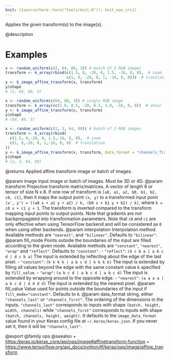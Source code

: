 ```yaml
---
knit: ({source(here::here("tools/knit.R")); knit_man_src})
---
```

Applies the given transform(s) to the image(s).

@description

# Examples
```r
x <- random_uniform(c(2, 64, 80, 3)) # batch of 2 RGB images
transform <- k_array(rbind(c(1.5, 0, -20, 0, 1.5, -16, 0, 0),  # zoom
                           c(1, 0, -20, 0, 1, -16, 0, 0)))  # translation))
y <- k_image_affine_transform(x, transform)
y$shape
# (2, 64, 80, 3)
```

```r
x <- random_uniform(c(64, 80, 3)) # single RGB image
transform <- k_array(cc(1.0, 0.5, -20, 0.5, 1.0, -16, 0, 0))  # shear
y <- k_image_affine_transform(x, transform)
y$shape
# (64, 80, 3)
```

```r
x <- random_uniform(c(2, 3, 64, 80)) # batch of 2 RGB images
transform <- k_array(rbind(
  c(1.5, 0,-20, 0, 1.5,-16, 0, 0),  # zoom
  c(1, 0,-20, 0, 1,-16, 0, 0)  # translation
))
y <- k_image_affine_transform(x, transform, data_format = "channels_first")
y$shape
# (2, 3, 64, 80)
```

@returns
Applied affine transform image or batch of images.

@param image Input image or batch of images. Must be 3D or 4D.
@param transform Projective transform matrix/matrices. A vector of length 8 or
    tensor of size N x 8. If one row of transform is
    `[a0, a1, a2, b0, b1, b2, c0, c1]`, then it maps the output point
    `(x, y)` to a transformed input point
    `(x', y') = ((a0 x + a1 y + a2) / k, (b0 x + b1 y + b2) / k)`,
    where `k = c0 x + c1 y + 1`. The transform is inverted compared to
    the transform mapping input points to output points. Note that
    gradients are not backpropagated into transformation parameters.
    Note that `c0` and `c1` are only effective when using TensorFlow
    backend and will be considered as `0` when using other backends.
@param interpolation Interpolation method. Available methods are `"nearest"`,
    and `"bilinear"`. Defaults to `"bilinear"`.
@param fill_mode Points outside the boundaries of the input are filled
    according to the given mode. Available methods are `"constant"`,
    `"nearest"`, `"wrap"` and `"reflect"`. Defaults to `"constant"`.
    - `"reflect"`: `(d c b a | a b c d | d c b a)`
        The input is extended by reflecting about the edge of the last
        pixel.
    - `"constant"`: `(k k k k | a b c d | k k k k)`
        The input is extended by filling all values beyond
        the edge with the same constant value k specified by
        `fill_value`.
    - `"wrap"`: `(a b c d | a b c d | a b c d)`
        The input is extended by wrapping around to the opposite edge.
    - `"nearest"`: `(a a a a | a b c d | d d d d)`
        The input is extended by the nearest pixel.
@param fill_value Value used for points outside the boundaries of the input if
    `fill_mode="constant"`. Defaults to `0`.
@param data_format string, either `"channels_last"` or `"channels_first"`.
    The ordering of the dimensions in the inputs. `"channels_last"`
    corresponds to inputs with shape `(batch, height, width, channels)`
    while `"channels_first"` corresponds to inputs with shape
    `(batch, channels, height, weight)`. It defaults to the
    `image_data_format` value found in your Keras config file at
    `~/.keras/keras.json`. If you never set it, then it will be
    `"channels_last"`.

@export
@family ops
@seealso
+ <https:/keras.io/keras_core/api/ops/image#affinetransform-function>
+ <https://www.tensorflow.org/api_docs/python/tf/keras/ops/image/affine_transform>

